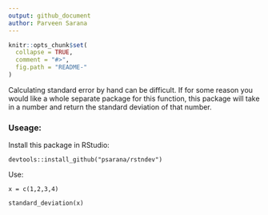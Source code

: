 ```yaml
---
output: github_document
author: Parveen Sarana
---
```


<!-- README.md is generated from README.Rmd. Please edit that file -->

```r
knitr::opts_chunk$set(
  collapse = TRUE,
  comment = "#>",
  fig.path = "README-"
)
```
Calculating standard error by hand can be difficult. If for some reason you would like a whole separate package for this function, this package will take in a number and return the standard deviation of that number.

### Useage:

Install this package in RStudio:

```
devtools::install_github("psarana/rstndev")
```

Use:

```
x = c(1,2,3,4)

standard_deviation(x)
```


